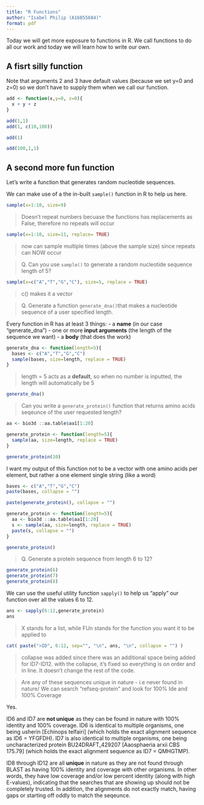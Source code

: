 ```yaml
---
title: "R Functions"
author: "Isabel Philip (A16855684)"
format: pdf
---
```


Today we will get more exposure to functions in R. We call functions to do all our work and today we will learn how to write our own. 

## A fisrt silly function

Note that arguments 2 and 3 have default values (because we set y=0 and z=0) so we don't have to supply them when we call our function. 

```r
add <- function(x,y=0, z=0){
  x + y + z
}
```

```r
add(1,1)
add(1, c(10,100))
```

```r
add(1)
```
```r
add(100,1,1)
```

## A second more fun function

Let's write a function that generates random nucleotide sequences. 

We can make use of a the in-built `sample()` function in R to help us here. 

```r
sample(x=1:10, size=9)
```
> Doesn't repeat numbers becuase the functions has replacements as False, therefore no repeats will occur 

```r
sample(x=1:10, size=11, replace= TRUE)
```
> now can sample multiple times (above the sample size) since repeats can NOW occur 


> Q. Can you use `sample()` to generate a random nucleotide sequence length of 5? 

```r
sample(x=c("A","T","G","C"), size=5, replace = TRUE)
```
> c() makes it a vector 


> Q. Generate a function `generate_dna()`that makes a nucleotide sequence of a user specified length. 

Every function in R has at least 3 things: 
- a **name** (in our case "generate_dna")
- one or more **input arguments** (the length of the sequence we want)
- a **body** (that does the work)

```r
generate_dna <- function(length=5){
  bases <- c("A","T","G","C")
  sample(bases, size=length, replace = TRUE)
}
```

> length = 5 acts as a **default**, so when no number is inputted, the length will automatically be 5

```r
generate_dna()
```

> Can you write a `generate_protein()` function that returns amino acids seqeunce of the user requested length? 

```r
aa <- bio3d ::aa.table$aa1[1:20]
```

```r
generate_protein <- function(length=5){
  sample(aa, size=length, replace = TRUE)
}
```

```r
generate_protein(10)
```

I want my output of this function not to be a vector with one amino acids per element, but rather a one element single string (like a word) 

```r
bases <- c("A","T","G","C")
paste(bases, collapse = "")
```

```r
paste(generate_protein(), collapse = "")
```

```r
generate_protein <- function(length=5){
  aa <- bio3d ::aa.table$aa1[1:20]
  s <- sample(aa, size=length, replace = TRUE)
  paste(s, collapse = "")
}
```

```r
generate_protein()
```

> Q. Generate a protein sequence from length 6 to 12? 

```r
generate_protein(6)
generate_protein(7)
generate_protein(8)
```
We can use the useful utility function `sapply()` to help us "apply" our function over all the values 6 to 12. 
```r
ans <- sapply(6:12,generate_protein)
ans
```
> X stands for a list, while FUn stands for the function you want it to be applied to 

```r
cat( paste(">ID", 6:12, sep="", "\n", ans, "\n", collapse = "") )
```
> collapse was added since there was an additional space being added for ID7-ID12. with the collapse, it's fixed so everything is on order and in line. It doesn't change the rest of the code. 

> Are any of these sequences unique in nature - i.e never found in nature/ We can search "refseq-protein" and look for 100% Ide and 100% Coverage

Yes. 

ID6 and ID7 are **not unique** as they can be found in nature with 100% identity and 100% coverage. ID6 is identical to multiple organisms, one being usherin [Echinops telfairi] (which holds the exact alignment sequence as ID6 = YFGFDH). ID7 is also identical to multiple organisms, one being uncharacterized protein BU24DRAFT_429207 [Aaosphaeria arxii CBS 175.79] (which holds the exact alignment sequence as ID7 = QMHGTMP). 

ID8 through ID12 are all **unique** in nature as they are not found through BLAST as having 100% identity and coverage with other organisms. In other words, they have low coverage and/or low percent identity (along with high E-values), indicating that the searches that are showing up should not be completely trusted. In addition, the alignments do not exactly match, having gaps or starting off oddly to match the seqeunce.
